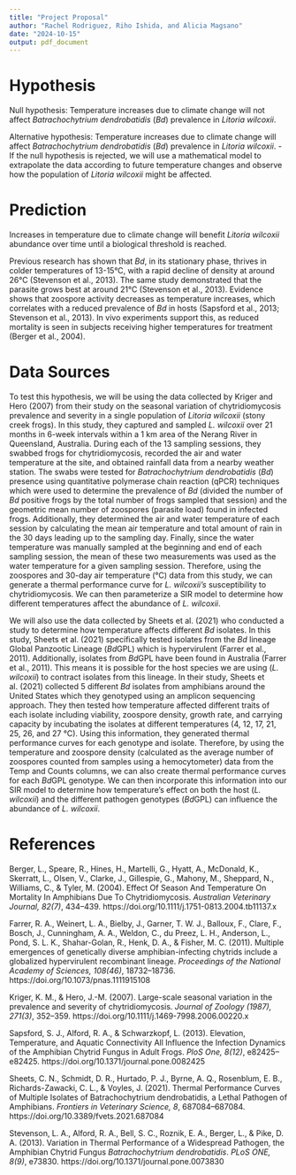 ---
title: "Project Proposal"
author: "Rachel Rodriguez, Riho Ishida, and Alicia Magsano"
date: "2024-10-15"
output: pdf_document
---

# Hypothesis 

Null hypothesis: Temperature increases due to climate change will not affect *Batrachochytrium dendrobatidis* (*Bd*) prevalence in *Litoria wilcoxii*. 

Alternative hypothesis: Temperature increases due to climate change will affect *Batrachochytrium dendrobatidis* (*Bd*) prevalence in *Litoria wilcoxii*. 
- If the null hypothesis is rejected, we will use a mathematical model to extrapolate the data according to future temperature changes and observe how the population of *Litoria wilcoxii* might be affected. 

# Prediction

Increases in temperature due to climate change will benefit *Litoria wilcoxii* abundance over time until a biological threshold is reached. 

Previous research has shown that *Bd*, in its stationary phase, thrives in colder temperatures of 13-15°C, with a rapid decline of density at around 26°C (Stevenson et al., 2013). The same study demonstrated that the parasite grows best at around 21°C (Stevenson et al., 2013). Evidence shows that zoospore activity decreases as temperature increases, which correlates with a reduced prevalence of *Bd* in hosts (Sapsford et al., 2013; Stevenson et al., 2013). In vivo experiments support this, as reduced mortality is seen in subjects receiving higher temperatures for treatment (Berger et al., 2004).


# Data Sources 

To test this hypothesis, we will be using the data collected by Kriger and Hero (2007) from their study on the seasonal variation of chytridiomycosis prevalence and severity in a single population of *Litoria wilcoxii* (stony creek frogs). In this study, they captured and sampled *L. wilcoxii* over 21 months in 6-week intervals within a 1 km area of the Nerang River in Queensland, Australia. During each of the 13 sampling sessions, they swabbed frogs for chytridiomycosis, recorded the air and water temperature at the site, and obtained rainfall data from a nearby weather station. The swabs were tested for *Batrachochytrium dendrobatidis* (*Bd*) presence using quantitative polymerase chain reaction (qPCR) techniques which were used to determine the prevalence of *Bd* (divided the number of *Bd* positive frogs by the total number of frogs sampled that session) and the geometric mean number of zoospores (parasite load) found in infected frogs. Additionally, they determined the air and water temperature of each session by calculating the mean air temperature and total amount of rain in the 30 days leading up to the sampling day. Finally, since the water temperature was manually sampled at the beginning and end of each sampling session, the mean of these two measurements was used as the water temperature for a given sampling session. Therefore, using the zoospores and 30-day air temperature (°C) data from this study, we can generate a thermal performance curve for *L. wilcoxii's* susceptibility to chytridiomycosis. We can then parameterize a SIR model to determine how different temperatures affect the abundance of *L. wilcoxii*. 

We will also use the data collected by Sheets et al. (2021) who conducted a study to determine how temperature affects different *Bd* isolates. In this study, Sheets et al. (2021) specifically tested isolates from the *Bd* lineage Global Panzootic Lineage (*Bd*GPL) which is hypervirulent (Farrer et al., 2011). Additionally, isolates from *Bd*GPL have been found in Australia (Farrer et al., 2011). This means it is possible for the host species we are using (*L. wilcoxii*) to contract isolates from this lineage. In their study, Sheets et al. (2021) collected 5 different *Bd* isolates from amphibians around the United States which they genotyped using an amplicon sequencing approach. They then tested how temperature affected different traits of each isolate including viability, zoospore density, growth rate, and carrying capacity by incubating the isolates at different temperatures (4, 12, 17, 21, 25, 26, and 27 °C). Using this information, they generated thermal performance curves for each genotype and isolate. Therefore, by using the temperature and zoospore density (calculated as the average number of zoospores counted from samples using a hemocytometer) data from the Temp and Counts columns, we can also create thermal performance curves for each *Bd*GPL genotype. We can then incorporate this information into our SIR model to determine how temperature's effect on both the host (*L. wilcoxii*) and the different pathogen genotypes (*Bd*GPL) can influence the abundance of *L. wilcoxii*. 


# References 

Berger, L., Speare, R., Hines, H., Martelli, G., Hyatt, A., McDonald, K., Skerratt, L., Olsen,
  V., Clarke, J., Gillespie, G., Mahony, M., Sheppard, N., Williams, C., & Tyler, M. (2004).
  Effect Of Season And Temperature On Mortality In Amphibians Due To Chytridiomycosis.
  *Australian Veterinary Journal, 82(7)*, 434–439.
  https://doi.org/10.1111/j.1751-0813.2004.tb11137.x

Farrer, R. A., Weinert, L. A., Bielby, J., Garner, T. W. J., Balloux, F., Clare, F., Bosch, J., 
  Cunningham, A. A., Weldon, C., du Preez, L. H., Anderson, L., Pond, S. L. K., Shahar-Golan, 
  R., Henk, D. A., & Fisher, M. C. (2011). Multiple emergences of genetically diverse 
  amphibian-infecting chytrids include a globalized hypervirulent recombinant lineage. 
  *Proceedings of the National Academy of Sciences, 108(46)*, 18732–18736. 
  https://doi.org/10.1073/pnas.1111915108

Kriger, K. M., & Hero, J.-M. (2007). Large-scale seasonal variation in the prevalence and 
  severity of chytridiomycosis. *Journal of Zoology (1987), 271(3)*, 352–359. 
  https://doi.org/10.1111/j.1469-7998.2006.00220.x
  
Sapsford, S. J., Alford, R. A., & Schwarzkopf, L. (2013). Elevation, Temperature, and Aquatic
  Connectivity All Influence the Infection Dynamics of the Amphibian Chytrid Fungus in Adult
  Frogs. *PloS One, 8(12)*, e82425–e82425. https://doi.org/10.1371/journal.pone.0082425

Sheets, C. N., Schmidt, D. R., Hurtado, P. J., Byrne, A. Q., Rosenblum, E. B., 
  Richards-Zawacki, C. L., & Voyles, J. (2021). Thermal Performance Curves of Multiple Isolates 
  of Batrachochytrium dendrobatidis, a Lethal Pathogen of Amphibians. *Frontiers in Veterinary* 
  *Science, 8*, 687084–687084. https://doi.org/10.3389/fvets.2021.687084

Stevenson, L. A., Alford, R. A., Bell, S. C., Roznik, E. A., Berger, L., & Pike, D. A. (2013).
  Variation in Thermal Performance of a Widespread Pathogen, the Amphibian Chytrid Fungus
  *Batrachochytrium dendrobatidis*. *PLoS ONE, 8(9)*, e73830.
  https://doi.org/10.1371/journal.pone.0073830

  
